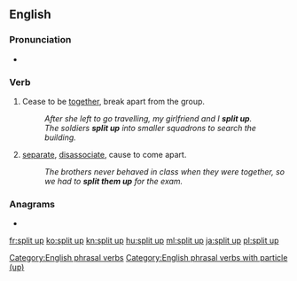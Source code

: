 {{also|split-up}}
==English==

===Pronunciation===
* {{audio|En-us-split up.ogg|Audio (US)|lang=en}}

===Verb===
{{en-verb|splits up|splitting up|split up|split up}}

# {{lb|en|intransitive|idiomatic|Of a group of people}} Cease to be [[together]], break apart from the group.
#: ''After she left to go travelling, my girlfriend and I '''split up'''.''
#: ''The soldiers '''split up''' into smaller squadrons to search the building.''
# {{lb|en|transitive}} [[separate]], [[disassociate]], cause to come apart.
#: ''The brothers never behaved in class when they were together, so we had to '''split them up''' for the exam.''

===Anagrams===
* {{l|en|pulpits}}

[[Category:English phrasal verbs]]
[[Category:English phrasal verbs with particle (up)]]

[[fr:split up]]
[[ko:split up]]
[[kn:split up]]
[[hu:split up]]
[[ml:split up]]
[[ja:split up]]
[[pl:split up]]